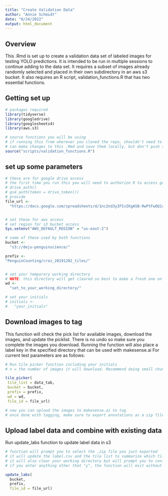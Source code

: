 ```yaml
---
title: "Create Validation Data"
author: "Annie Schmidt"
date: "8/24/2022"
output: html_document
---
```

## Overview
This .Rmd is set up to create a validation data set of labeled images for testing YOLO predictions.
It is intended to be run in multiple sessions to continue adding to the data set.
It requires a subset of images already randomly selected and placed in their own subdirectory in an aws s3 bucket.
It also requires an R script, validation_functions.R that has two essential functions.

## Getting set up
```r
# packages required
library(tidyverse)
library(googledrive)
library(googlesheets4)
library(aws.s3)

# source functions you will be using
# if running this from wherever you cloned the repo, shouldn't need to alter this path
# can make changes to this .Rmd and save them locally, but don't push to repo
source("scripts/validation_functions.R")


```
## set up some parameters
```r
# these are for google drive access
# the first time you run this you will need to authorize R to access google drive
# drive_auth()
# gs4_auth(token = drive_token())
# provide
file_url <-
  "https://docs.google.com/spreadsheets/d/1nc2nd3yIPIvIKgASB-RwPtFwOQ1rUgVEdt2CpLi7LZE/edit?usp=sharing"



```

```r
# set these for aws access
# set region for s3 bucket access
Sys.setenv("AWS_DEFAULT_REGION" = "us-east-2")

# some of these used by both functions
bucket <- 
  "s3://deju-penguinscience/"

prefix <-
"PenguinCounting/croz_20191202_tiles/"


# set your temporary working directory
# NOTE: this directory will get cleared so best to make a fresh one on your desktop for this purpose. Make sure it has the trailing slash.
wd <-
  "set_to_your_working_directory/" 

# set your initials
# initials <-
#   "your_initials"


```

## Download images to tag
This function will check the pick list for available images, download the images, and update the picklist.
There is no undo so make sure you complete the images you download.
Running the function will also place a label key in the specified directory that can be used with makesense.ai
For current test parameters are as follows:
```r
# Run tile picker function including your initials
# n = the number of images it will download. Recommend doing small chunks of 3-5 so you can ensure you complete them all

tile_picker(
 tile_list = data_tab,
 bucket = bucket,
 prefix = prefix,
 wd = wd,
 file_id = file_url)

# now you can upload the images to makesense.ai to tag
# once done with tagging, make sure to export annotations as a zip file in YOLO format and continue to next step

```

## Upload label data and combine with existing data
Run update_labs function to update label data in s3

```r
# function will prompt you to select the .zip file you just exported
# it will update the label.csv and the tile list to summarize which tiles were tagged and how many labels of each class were in each tile
# it will also clear your working directory but will prompt you to confirm first
# if you enter anything other that "y", the function will exit without clearing the files

update_labs(
  bucket,
  prefix,
  file_id = file_url)

```